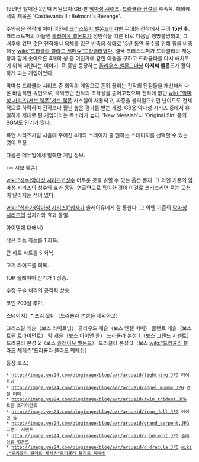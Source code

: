 {{{#!html
<embed src='http://flvs.daum.net/flvPlayer.swf?vid=7wGmiAAnGI0$' width='502px' height='399px' allowScriptAccess='always' type='application/x-shockwave-flash' allowFullScreen='true' bgcolor='#000000' ></embed>
}}}
1991년 발매된 2번째 게임보이(GB)판 [[악마성 시리즈]]. [[드라큘라 전설]]의 후속작. 해외에서의 제목은 'Castlevania Ⅱ : Belmont's Revenge'.

주인공은 전작에 이어 여전히 [[크리스토퍼 벨몬드]]이지만 무대는 전작에서 무려 '''15년 후'''. 크리스토퍼의 아들인 [[솔레이유 벨몬드]]가 성인식을 치른 바로 다음날 행방불명되고, 그 배후에 있던 것은 전작에서 육체를 잃은 반죽음 상태로 15년 동안 복수를 위해 힘을 비축해둔 [[wiki:"드라큘라 블라드 체페슈"드라큘라]]였다. 결국 크리스토퍼가 드라큘라의 재등장과 함께 솟아오른 4개의 성 중 어딘가에 갇힌 아들을 구하고 드라큘라를 다시 해치우기 위해 떠난다는 이야기. 즉 훗날 등장하는 [[율리우스 벨몬드]]마냥 '''아저씨 벨몬드'''가 활약하게 되는 게임이었다.

악마성 드라큘라 시리즈 중 최악의 게임으로 흔히 꼽히는 전작의 단점들을 개선해서 나온 바람직한 속편으로, 극악했던 전작의 조작성을 뜯어고쳤으며 전작에 없던 [[wiki:"악마성 시리즈/서브 웨폰"서브 웨폰]] 시스템이 채용되고, 짜증을 불러일으키던 난이도도 전체적으로 하락하여 전작보다 훨씬 높은 평가를 받는 게임. GB용 악마성 시리즈 중에서 유일하게 제대로 된 게임이라는 목소리가 높다. 'New Messiah'나 'Original Sin' 등의 BGM도 인기가 많다.

록맨 시리즈처럼 처음에 주어진 4개의 스테이지 중 원하는 스테이지를 선택할 수 있는 것이 특징.

다음은 메뉴얼에서 발췌한 게임 정보.

---
서브 웨폰）

[[wiki:"성수(악마성 시리즈)"성수]]
어두운 곳을 밝힐 수 있는 옵션 존재. 그 외엔 기존의 [[악마성 시리즈]]의 성수와 효과 동일. 연출면으로 특이한 것이 이걸로 쓰러뜨리면 죽는 모션이 달라지는 적이 있다.

[[wiki:"십자가(악마성 시리즈)"십자가]]
솔레이유에게 잘 통한다. 그 외엔 기존의 [[악마성 시리즈]]의 십자가와 효과 동일.


아이템에 대해서）

작은 하트
하트를 1 회복.

큰 하트
하트를 5 회복.

고기
라이프를 회복.

1UP
플레이어 잔기가 1 상승.

수정 구슬
채찍의 공격력 상승.

코인
700점 추가.


스테이지）* 프리 오더（드라큘라 본성을 제외하고）

크리스탈 캐슬（보스 라이트닝）
클라우드 캐슬（보스 엔젤 머미）
플랜트 캐슬（보스 트윈 트라이던트）
락 캐슬（보스 아이언 돌）
드라큘라 본성 1（보스 그랜드 서펜트）
드라큘라 본성 2（보스 [[솔레이유 벨몬드]]）
드라큘라 본성 3（보스 [[wiki:"드라큘라 블라드 체페슈"드라큘라 블라드 쩨뻬쉬]]）


등장 보스）


 * http://image.yes24.com/blogimage/blog/a/r/arcueid/lightning.JPG 라이트닝
 * http://image.yes24.com/blogimage/blog/a/r/arcueid/angel_mummy.JPG 엔젤 머미
 * http://image.yes24.com/blogimage/blog/a/r/arcueid/twin_trident.JPG 트윈 트라이던트
 * http://image.yes24.com/blogimage/blog/a/r/arcueid/iron_doll.JPG 아이언 돌
 * http://image.yes24.com/blogimage/blog/a/r/arcueid/grand_serpent.JPG 그랜드 서펜트
 * http://image.yes24.com/blogimage/blog/a/r/arcueid/s_belmont.JPG [[솔레이유 벨몬드]]
 * http://image.yes24.com/blogimage/blog/a/r/arcueid/d_dracula.JPG [[wiki:"드라큘라 블라드 체페슈"드라큘라 블라드 쩨뻬쉬]]
